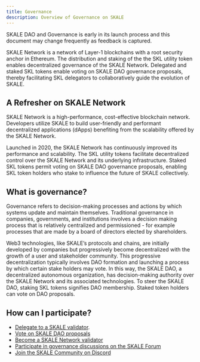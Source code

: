 ```yaml
---
title: Governance
description: Overview of Governance on SKALE
---
```




<Aside type="note">
SKALE DAO and Governance is early in its launch process and this document may change frequently as feedback is captured.  
</Aside>

SKALE Network is a network of Layer-1 blockchains with a root security anchor in Ethereum.
The distribution and staking of the the SKL utility token enables decentralized governance of the SKALE Network.
Delegated and staked SKL tokens enable voting on SKALE DAO governance proposals, thereby facilitating SKL delegators to collaboratively guide the evolution of SKALE.

## A Refresher on SKALE Network

SKALE Network is a high-performance, cost-effective blockchain network. Developers utilize SKALE to build user-friendly and
performant decentralized applications (dApps) benefiting from the scalability offered by the SKALE Network.

Launched in 2020, the SKALE Network has continuously improved its performance and scalability. The SKL utility tokens facilitate
decentralized control over the SKALE Network and its underlying infrastructure. Staked SKL tokens permit voting on SKALE DAO
governance proposals, enabling SKL token holders who stake to influence the future of SKALE collectively.

## What is governance?

Governance refers to decision-making processes and actions by which systems update and maintain themselves. Traditional governance
in companies, governments, and institutions involves a decision making process that is relatively centralized and permissioned - for
example processes that are made by a board of directors elected by shareholders.

Web3 technologies, like SKALE’s protocols and chains, are initially developed by companies but progressively become decentralized with
the growth of a user and stakeholder community. This progressive decentralization typically involves DAO formation and launching a
process by which certain stake holders may vote. In this way, the SKALE DAO, a decentralized autonomous organization, has
decision-making authority over the SKALE Network and its associated technologies. To steer the SKALE DAO, staking SKL tokens signifies
DAO membership. Staked token holders can vote on DAO proposals.

## How can I participate?

- [Delegate to a SKALE validator](https://portal.skale.space/staking).
- [Vote on SKALE DAO proposals](https://snapshot.org/#/skale.eth)
- [Become a SKALE Network validator](/ecosystem/validators/overview)
- [Participate in governance discussions on the SKALE Forum](https://forum.skale.network)
- [Join the SKALE Community on Discord](https://discord.com/invite/gM5XBy6)

